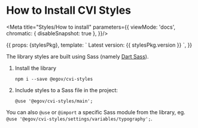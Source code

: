 
# How to Install CVI Styles

<Meta title="Styles/How to install" parameters={{
  viewMode: 'docs',
  chromatic: { disableSnapshot: true },
}}/>

<Story name="How to install">
  {{
    props: {stylesPkg},
    template: `
      Latest version: {{ stylesPkg.version }}
    `,
  }}
</Story>

The library styles are built using Sass (namely [Dart Sass](https://sass-lang.com/dart-sass)).

1. Install the library
    ```
    npm i --save @egov/cvi-styles
    ```
2. Include styles to a Sass file in the project:
    ```
    @use '@egov/cvi-styles/main';
    ```

You can also `@use` or `@import` a specific Sass module from the library, eg. `@use '@egov/cvi-styles/settings/variables/typography';`.
